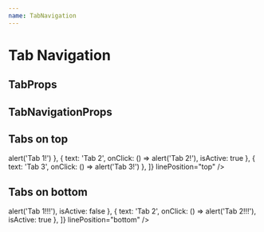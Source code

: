 ```yaml
---
name: TabNavigation
---
```



# Tab Navigation

## TabProps

<Props of={Tab} />

## TabNavigationProps

<Props of={TabNavigation} />

## Tabs on top

<Playground>
  <ThemeProvider theme={theme}>
    <TabNavigation
      tabs={[
        { text: 'Tab 1', onClick: () => alert('Tab 1!') },
        { text: 'Tab 2', onClick: () => alert('Tab 2!'), isActive: true },
        { text: 'Tab 3', onClick: () => alert('Tab 3!') },
      ]}
      linePosition="top"
    />
  </ThemeProvider>
</Playground>

## Tabs on bottom

<Playground>
  <ThemeProvider theme={theme}>
    <TabNavigation
      tabs={[
        { text: 'Tab 1', onClick: () => alert('Tab 1!!!'), isActive: false },
        { text: 'Tab 2', onClick: () => alert('Tab 2!!!'), isActive: true },
      ]}
      linePosition="bottom"
    />
  </ThemeProvider>
</Playground>
